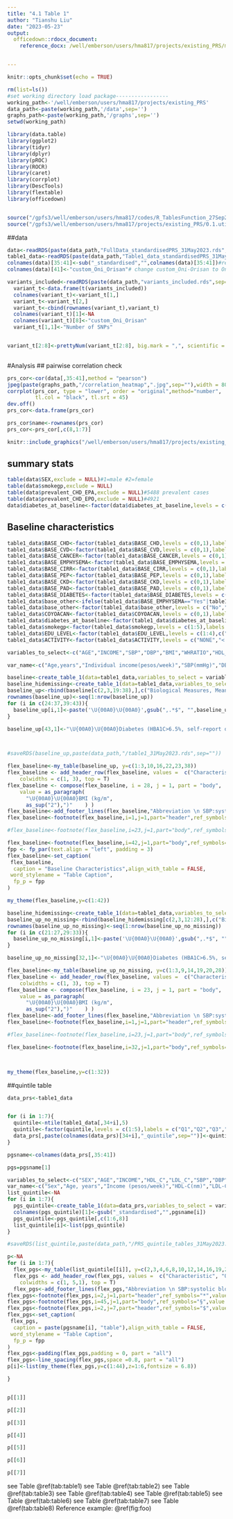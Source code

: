 ```yaml
---
title: "4.1 Table 1"
author: "Tianshu Liu"
date: "2023-05-23"
output:
  officedown::rdocx_document:
    reference_docx: /well/emberson/users/hma817/projects/existing_PRS/margin_template.docx


---
```


```r
knitr::opts_chunk$set(echo = TRUE)

```


```r
rm(list=ls())
#set working directory load package-----------------
working_path<-'/well/emberson/users/hma817/projects/existing_PRS'
data_path<-paste(working_path,'/data',sep='')
graphs_path<-paste(working_path,'/graphs',sep='')
setwd(working_path)

library(data.table)
library(ggplot2)
library(tidyr)
library(dplyr)
library(pROC)
library(ROCR)
library(caret)
library(corrplot)
library(DescTools)
library(flextable)
library(officedown)


source("/gpfs3/well/emberson/users/hma817/codes/R_TablesFunction_27Sep2022_TL.r")
source("/gpfs3/well/emberson/users/hma817/projects/existing_PRS/0.1.utils.R")
```

##data
```r
data<-readRDS(paste(data_path,"FullData_standardisedPRS_31May2023.rds",sep="/"))
table1_data<-readRDS(paste(data_path,"Table1_data_standardisedPRS_31May2023.rds",sep="/"))
colnames(data)[35:41]<-sub("_standardised","",colnames(data)[35:41])#remove standardised after all PRS names to make column names shorter
colnames(data)[41]<-"custom_Oni_Orisan"# change custom_Oni-Orisan to Oni_Orisan so that formula() can read it

variants_included<-readRDS(paste(data_path,"variants_included.rds",sep="/"))
  variant_t<-data.frame(t(variants_included))
  colnames(variant_t)<-variant_t[1,]
  variant_t<-variant_t[2,]
  variant_t<-cbind(rownames(variant_t),variant_t)
  colnames(variant_t)[1]<-NA
  colnames(variant_t)[8]<-"custom_Oni_Orisan"
  variant_t[1,1]<-"Number of SNPs"


variant_t[2:8]<-prettyNum(variant_t[2:8], big.mark = ",", scientific = FALSE)
  
```

#Analysis
## pairwise correlation check
```r
prs_cor<-cor(data[,35:41],method = "pearson")
jpeg(paste(graphs_path,"/correlation_heatmap",".jpg",sep=""),width = 800, height = 600)
corrplot(prs_cor, type = "lower", order = "original",method="number", 
         tl.col = "black", tl.srt = 45)
dev.off()
prs_cor<-data.frame(prs_cor)

prs_cor$name<-rownames(prs_cor)
prs_cor<-prs_cor[,c(8,1:7)]

```


```r
knitr::include_graphics("/well/emberson/users/hma817/projects/existing_PRS/graphs/correlation_heatmap.jpg")
```

## summary stats
```r
table(data$SEX,exclude = NULL)#1=male #2=female
table(data$smokegp,exclude = NULL)
table(data$prevalent_CHD_EPA,exclude = NULL)#5488 prevalent cases
table(data$prevalent_CHD_EPO,exclude = NULL)#4921
data$diabetes_at_baseline<-factor(data$diabetes_at_baseline,levels = c(0,1))
```

\newpage
## Baseline characteristics

```r
table1_data$BASE_CHD<-factor(table1_data$BASE_CHD,levels = c(0,1),labels = c("No","Yes"))
table1_data$BASE_CVD<-factor(table1_data$BASE_CVD,levels = c(0,1),labels = c("No","Yes"))
table1_data$BASE_CANCER<-factor(table1_data$BASE_CANCER,levels = c(0,1),labels = c("No","Yes"))
table1_data$BASE_EMPHYSEMA<-factor(table1_data$BASE_EMPHYSEMA,levels = c(0,1),labels = c("No","Yes"))
table1_data$BASE_CIRR<-factor(table1_data$BASE_CIRR,levels = c(0,1),labels = c("No","Yes"))
table1_data$BASE_PEP<-factor(table1_data$BASE_PEP,levels = c(0,1),labels = c("No","Yes"))
table1_data$BASE_CKD<-factor(table1_data$BASE_CKD,levels = c(0,1),labels = c("No","Yes"))
table1_data$BASE_PAD<-factor(table1_data$BASE_PAD,levels = c(0,1),labels = c("No","Yes"))
table1_data$BASE_DIABETES<-factor(table1_data$BASE_DIABETES,levels = c(0,1),labels = c("No","Yes"))
table1_data$base_other<-ifelse(table1_data$BASE_EMPHYSEMA=="Yes"|table1_data$BASE_CIRR=="Yes"|table1_data$BASE_PEP=="Yes"|table1_data$BASE_PAD=="Yes"|table1_data$BASE_CKD=="Yes","Yes","No")
table1_data$base_other<-factor(table1_data$base_other,levels = c("No","Yes"))
table1_data$COYOACAN<-factor(table1_data$COYOACAN,levels = c(0,1),labels = c("No","Yes"))
table1_data$diabetes_at_baseline<-factor(table1_data$diabetes_at_baseline,levels = c(0,1),labels = c("No","Yes"))
table1_data$smokegp<-factor(table1_data$smokegp,levels = c(1:5),labels = c("Never","Ex-smoker","Current (<5/day)","Current (5-14/day)","Current (>14/day)"))
table1_data$EDU_LEVEL<-factor(table1_data$EDU_LEVEL,levels = c(1:4),c("Uni/College","High school","Elementary","Other"),labels = c("University or College","High school","Elementary","Other"))
table1_data$ACTIVITY<-factor(table1_data$ACTIVITY,levels = c("NONE","< ONCE A WEEK","1-2 TIMES A WEEK","AT LEAST 3 TIMES A WEEK"),labels = c("None","< Once a week","1-2 times a week","At least 3 times a week"))
```


```r

variables_to_select<-c("AGE","INCOME","SBP","DBP","BMI","WHRATIO","HDL_C","LDL_C","BASE_HBA1C","smokegp","EDU_LEVEL","ACTIVITY","COYOACAN","BASE_CHD","BASE_CVD","BASE_CANCER","diabetes_at_baseline","base_other")

var_name<-c("Age,years","Individual income(pesos/week)","SBP(mmHg)","DBP(mmHg)","BMI(kg/m2)","Waist to Hip Ratio","NMR measured HDL-C (nm)","NMR measured LDL-C(nm)","Glycated HbA1c (%)","Smoking status","Education level","Leisure-time physical activity","District (Coyoacan)","Self-reported Coronary Artery Disease","Self-reported Cardiovascular Disease","Self-reported Cancer","Diabetes","Other diseases")

baseline<-create_table_1(data=table1_data,variables_to_select = variables_to_select,var_name = var_name,by="SEX")
baseline_hidemissing<-create_table_1(data=table1_data,variables_to_select = variables_to_select,var_name = var_name,by="SEX",missing = F)
baseline_up<-rbind(baseline[c(2,3,19:38),],c("Biological Measures, Mean(SD)",rep(NA,3)),baseline[c(4:17),],c("Reoprted medical history, N(%)",rep(NA,3)),baseline[c(39:43),])
rownames(baseline_up)<-seq(1:nrow(baseline_up))
for (i in c(24:37,39:43)){
  baseline_up[i,1]<-paste('\U{00A0}\U{00A0}',gsub(",.*$", "",baseline_up[i,1]),sep="")
}

baseline_up[43,1]<-"\U{00A0}\U{00A0}Diabetes (HBA1C>6.5%, self-report or medication use)"



#saveRDS(baseline_up,paste(data_path,"/table1_31May2023.rds",sep=""))
```



```r

flex_baseline<-my_table(baseline_up, y=c(1:3,10,16,22,23,38))
flex_baseline <- add_header_row(flex_baseline, values =  c("Characteristic", "Gender"),
    colwidths = c(1, 3), top = T)
flex_baseline <- compose(flex_baseline, i = 28, j = 1, part = "body",
    value = as_paragraph(
      "\U{00A0}\U{00A0}BMI (kg/m",
      as_sup("2"),")"    ) )
flex_baseline<-add_footer_lines(flex_baseline,"Abbreviation \n SBP:systolic blood pressure, DBP: diastolic blood pressure, BMI: body mass index, NMR:nuclear magnetic resonance, HDL-C: high density lipoprotein cholesterol, LDL-C: low density lipoprotein cholesterol, HbA1c: hemoglobin A1c")
flex_baseline<-footnote(flex_baseline,i=1,j=1,part="header",ref_symbols="*",value = as_paragraph("Table excludes individuals with age over 75, over one year of inconsistent age between death certificate and baseline or missing genetic data."))

#flex_baseline<-footnote(flex_baseline,i=23,j=1,part="body",ref_symbols="$",value = as_paragraph("Among participants with complete measurements, HDL_C and LDL_C have around 23% missingness."))

flex_baseline<-footnote(flex_baseline,i=42,j=1,part="body",ref_symbols="§",value = as_paragraph("Other diseases include self-reported emphysema, chronic kidney disease, peptic ulcer,cirrhosis, and peripheral arterial disease."))
fpp <- fp_par(text.align = "left", padding = 3)
flex_baseline<-set_caption(
 flex_baseline,
  caption = "Baseline Characteristics",align_with_table = FALSE,
 word_stylename = "Table Caption",
  fp_p = fpp
)

my_theme(flex_baseline,y=c(1:42))


```



```r
baseline_hidemissing<-create_table_1(data=table1_data,variables_to_select = variables_to_select,var_name = var_name,by="SEX",missing = F)
baseline_up_no_missing<-rbind(baseline_hidemissing[c(2,3,12:28),],c("Biological Measures, Mean(SD)",rep(NA,3)),baseline_hidemissing[c(4:10),],c("Reoprted medical history, N(%)",rep(NA,3)),baseline_hidemissing[c(29:33),])
rownames(baseline_up_no_missing)<-seq(1:nrow(baseline_up_no_missing))
for (i in c(21:27,29:33)){
  baseline_up_no_missing[i,1]<-paste('\U{00A0}\U{00A0}',gsub(",.*$", "",baseline_up_no_missing[i,1]),sep="")
}

baseline_up_no_missing[32,1]<-"\U{00A0}\U{00A0}Diabetes (HBA1C>6.5%, self-report or medication use)"

```
```r
flex_baseline<-my_table(baseline_up_no_missing, y=c(1:3,9,14,19,20,28))
flex_baseline <- add_header_row(flex_baseline, values =  c("Characteristic", "Gender"),
    colwidths = c(1, 3), top = T)
flex_baseline <- compose(flex_baseline, i = 23, j = 1, part = "body",
    value = as_paragraph(
      "\U{00A0}\U{00A0}BMI (kg/m",
      as_sup("2"),")"    ) )
flex_baseline<-add_footer_lines(flex_baseline,"Abbreviation \n SBP:systolic blood pressure, DBP: diastolic blood pressure, BMI: body mass index, NMR:nuclear magnetic resonance, HDL-C: high density lipoprotein cholesterol, LDL-C: low density lipoprotein cholesterol, HbA1c: hemoglobin A1c")
flex_baseline<-footnote(flex_baseline,i=1,j=1,part="header",ref_symbols="*",value = as_paragraph("Table excludes individuals with age over 75, over one year of inconsistent age between death certificate and baseline or missing genetic data."))

#flex_baseline<-footnote(flex_baseline,i=23,j=1,part="body",ref_symbols="$",value = as_paragraph("Among participants with complete measurements, HDL_C and LDL_C have around 23% missingness."))

flex_baseline<-footnote(flex_baseline,i=32,j=1,part="body",ref_symbols="§",value = as_paragraph("Other diseases include self-reported emphysema, chronic kidney disease, peptic ulcer,cirrhosis, and peripheral arterial disease."))



my_theme(flex_baseline,y=c(1:32))

```


##quintile table
```r
data_prs<-table1_data


for (i in 1:7){
  quintile<-ntile(table1_data[,34+i],5)
  quintile<-factor(quintile,levels = c(1:5),labels = c("Q1","Q2","Q3","Q4","Q5"))
  data_prs[,paste(colnames(data_prs)[34+i],"_quintile",sep="")]<-quintile
}

pgsname<-colnames(data_prs[,35:41])

pgs=pgsname[1]

variables_to_select<-c("SEX","AGE","INCOME","HDL_C","LDL_C","SBP","DBP","BASE_HBA1C","BMI","WHRATIO","EDU_LEVEL","smokegp","ACTIVITY","BASE_CHD","BASE_CVD","BASE_CANCER","diabetes_at_baseline","base_other")
var_name<-c("Sex","Age, years","Income (pesos/week)","HDL-C(nm)","LDL-C(nm)","Systolic Blood Pressure(mmHg)","Diastolic Blood Pressure(mmHg)","Baseline glycated HbA1c (%)","BMI kg/m2","Waist to Hip Ratio","Education level","Smoking status","Leisure time physical activity","Coronary Artery Disease","Cardiovascular Disease","Cancer","Diabetes (HBA1C>6.5%, self-report or take medication)","Other Diseases")
list_quintile<-NA
for (i in 1:7){
  pgs_quintile<-create_table_1(data=data_prs,variables_to_select = variables_to_select,var_name = var_name,by=paste(pgsname[i],"_quintile",sep=""),compare = T,self_define=5)
  colnames(pgs_quintile)[1]<-gsub("_standardised","",pgsname[i])
  pgs_quintile<-pgs_quintile[,c(1:6,8)]
  list_quintile[i]<-list(pgs_quintile)
}

#saveRDS(list_quintile,paste(data_path,"/PRS_quintile_tables_31May2023.rds",sep=""))
```



```r
p<-NA
for (i in 1:7){
  flex_pgs<-my_table(list_quintile[[i]], y=c(2,3,4,6,8,10,12,14,16,19,22,28,35,41:45),x=1:7)
  flex_pgs <- add_header_row(flex_pgs, values =  c("Characteristic", "Quintiles"," "),
    colwidths = c(1, 5,1), top = T)
  flex_pgs<-add_footer_lines(flex_pgs,"Abbreviation \n SBP:systolic blood pressure, DBP: diastolic blood pressure, BMI: body mass index, NMR:nuclear magnetic resonance, HDL-C: high density lipoprotein cholesterol, LDL-C: low density lipoprotein cholesterol, HbA1c: hemoglobin A1c")
flex_pgs<-footnote(flex_pgs,i=2,j=1,part="header",ref_symbols="*",value = as_paragraph("Table excludes individuals with age over 75, over one year of inconsistent age between death certificate and baseline or missing genetic data."))
flex_pgs<-footnote(flex_pgs,i=45,j=1,part="body",ref_symbols="§",value = as_paragraph("Other diseases include self-reported emphysema, chronic kidney disease, peptic ulcer,cirrhosis, and peripheral arterial disease."))
flex_pgs<-footnote(flex_pgs,i=2,j=7,part="header",ref_symbols="$",value = as_paragraph("T-test for continuous traits and Chi Squared test for categorical traits.Round up to 2 decimal places."))
flex_pgs<-set_caption(
 flex_pgs,
  caption = paste(pgsname[i], "table"),align_with_table = FALSE,
 word_stylename = "Table Caption",
  fp_p = fpp
)
flex_pgs<-padding(flex_pgs,padding = 0, part = "all")
flex_pgs<-line_spacing(flex_pgs,space =0.8, part = "all")
p[i]<-list(my_theme(flex_pgs,y=c(1:44),z=1:6,fontsize = 6.8))

}



```
\newpage
<!---BLOCK_LANDSCAPE_START--->

```r


p[[1]]
```

\newpage

```r


p[[2]]
```


\newpage

```r


p[[3]]
```

\newpage

```r


p[[4]]
```

\newpage

```r


p[[5]]
```

\newpage

```r


p[[6]]
```

\newpage

```r


p[[7]]
```
<!---BLOCK_LANDSCAPE_STOP--->

see Table \@ref(tab:table1)
see Table \@ref(tab:table2)
see Table \@ref(tab:table3)
see Table \@ref(tab:table4)
see Table \@ref(tab:table5)
see Table \@ref(tab:table6)
see Table \@ref(tab:table7)
see Table \@ref(tab:table8)
Reference example: \@ref(fig:foo)